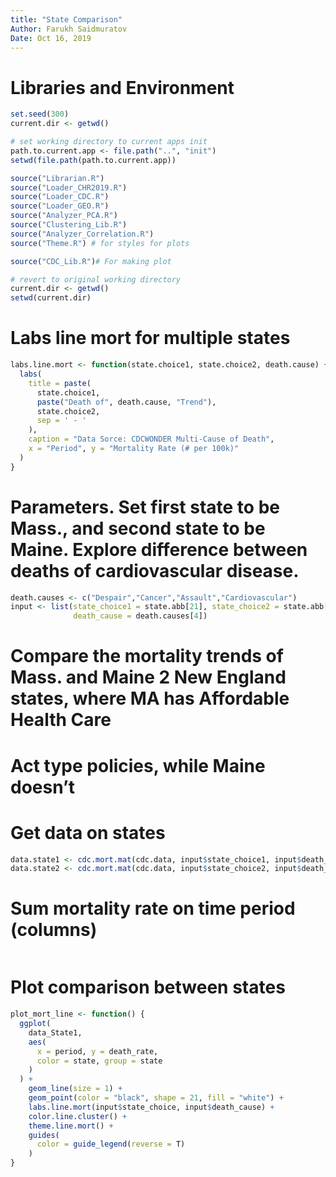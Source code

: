 ```yaml
---
title: "State Comparison"
Author: Farukh Saidmuratov 
Date: Oct 16, 2019 
---
```


# Libraries and Environment
```r
set.seed(300)
current.dir <- getwd()

# set working directory to current apps init
path.to.current.app <- file.path("..", "init")
setwd(file.path(path.to.current.app))

source("Librarian.R")
source("Loader_CHR2019.R")
source("Loader_CDC.R")
source("Loader_GEO.R")
source("Analyzer_PCA.R")
source("Clustering_Lib.R")
source("Analyzer_Correlation.R")
source("Theme.R") # for styles for plots 

source("CDC_Lib.R")# For making plot 

# revert to original working directory
current.dir <- getwd()
setwd(current.dir)
```

# Labs line mort for multiple states 
```r
labs.line.mort <- function(state.choice1, state.choice2, death.cause) {
  labs(
    title = paste(
      state.choice1, 
      paste("Death of", death.cause, "Trend"), 
      state.choice2, 
      sep = ' - '
    ),
    caption = "Data Sorce: CDCWONDER Multi-Cause of Death",
    x = "Period", y = "Mortality Rate (# per 100k)"
  )
}
```

# Parameters. Set first state to be Mass., and second state to be Maine. Explore difference between deaths of cardiovascular disease.
```r
death.causes <- c("Despair","Cancer","Assault","Cardiovascular")
input <- list(state_choice1 = state.abb[21], state_choice2 = state.abb[19], 
              death_cause = death.causes[4])
```

# Compare the mortality trends of Mass. and Maine 2 New England states, where MA has Affordable Health Care
# Act type policies, while Maine doesn't 

# Get data on states 
```r
data.state1 <- cdc.mort.mat(cdc.data, input$state_choice1, input$death_cause)
data.state2 <- cdc.mort.mat(cdc.data, input$state_choice2, input$death_cause)
```

# Sum mortality rate on time period (columns)
```r

```


# Plot comparison between states
```r
plot_mort_line <- function() {
  ggplot(
    data_State1,
    aes(
      x = period, y = death_rate,
      color = state, group = state
    )
  ) +
    geom_line(size = 1) +
    geom_point(color = "black", shape = 21, fill = "white") +
    labs.line.mort(input$state_choice, input$death_cause) +
    color.line.cluster() +
    theme.line.mort() +
    guides(
      color = guide_legend(reverse = T)
    )
}
```



